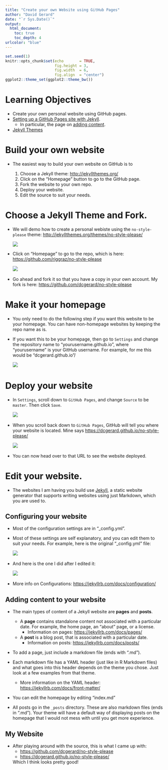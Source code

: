 ```yaml
---
title: "Create your own Website using GitHub Pages"
author: "David Gerard"
date: "`r Sys.Date()`"
output:  
  html_document:
    toc: true
    toc_depth: 4
urlcolor: "blue"
---
```



```r
set.seed(1)
knitr::opts_chunk$set(echo       = TRUE, 
                      fig.height = 3, 
                      fig.width  = 6,
                      fig.align  = "center")
ggplot2::theme_set(ggplot2::theme_bw())
```

# Learning Objectives

- Create your own personal website using GitHub pages.
- [Setting up a GitHub Pages site with Jekyll](https://docs.github.com/en/free-pro-team@latest/github/working-with-github-pages/setting-up-a-github-pages-site-with-jekyll).
    - In particular, the page on [adding content](https://docs.github.com/en/free-pro-team@latest/github/working-with-github-pages/adding-content-to-your-github-pages-site-using-jekyll).
- [Jekyll Themes](http://jekyllthemes.org/)

# Build your own website

- The easiest way to build your own website on GitHub is to 

    1. Choose a Jekyll theme: <http://jekyllthemes.org/>
    2. Click on the "Homepage" button to go to the GitHub page.
    3. Fork the website to your own repo.
    4. Deploy your website.
    5. Edit the source to suit your needs.
    
# Choose a Jekyll Theme and Fork.

- We will demo how to create a personal webiste using the `no-style-please` theme: <http://jekyllthemes.org/themes/no-style-please/>

    ![](./screenshots/theme1.png)\
    
- Click on "Homepage" to go to the repo, which is here: <https://github.com/riggraz/no-style-please>

    ![](./screenshots/theme2.png)\ 
    
- Go ahead and fork it so that you have a copy in your own account. My fork is here: <https://github.com/dcgerard/no-style-please>

# Make it your homepage

- You only need to do the following step if you want this website to be your homepage. You can have non-homepage websites by keeping the repo name as is.

- If you want this to be your homepage, then go to `Settings` and change the repository name to "yourusername.github.io", where "yourusername" is your GitHub username. For example, for me this would be "dcgerard.github.io"/
    
    ![](./screenshots/theme3.png)\     

# Deploy your website

- In `Settings`, scroll down to `GitHub Pages`, and change `Source` to be `master`. Then click `Save`.

    ![](./screenshots/theme4.png)\ 
    
- When you scroll back down to `GitHub Pages`, GitHub will tell you where your website is located. Mine says <https://dcgerard.github.io/no-style-please/>

    ![](./screenshots/theme5.png)\ 

- You can now head over to that URL to see the website deployed.

# Edit your website.

- The websites I am having you build use [Jekyll](https://jekyllrb.com/), a static website generator that supports writing websites using just Markdown, which you are used to.

## Configuring your website

- Most of the configuration settings are in "_config.yml". 

- Most of these settings are self explanatory, and you can edit them to suit your needs. For example, here is the original "_config.yml" file:

  ![](./screenshots/theme6.png)\ 
  
- And here is the one I did after I edited it:

  ![](./screenshots/theme7.png)\ 
  
- More info on Configurations: <https://jekyllrb.com/docs/configuration/>

## Adding content to your website

- The main types of content of a Jekyll website are **pages** and **posts**.
    - A **page** contains standalone content not associated with a particular date. For example, the home page, an "about" page, or a license.
        - Information on pages: <https://jekyllrb.com/docs/pages/>
    - A **post** is a blog post, that is associated with a particular date.
        - Information on posts: <https://jekyllrb.com/docs/posts/>
    
- To add a page, just include a markdown file (ends with ".md").
    
- Each markdown file has a YAML header (just like in R Markdown files) and what goes into this header depends on the theme you chose. Just look at a few examples from that theme.
    - More information on the YAML header: <https://jekyllrb.com/docs/front-matter/>
    
- You can edit the homepage by editing "index.md"

- All posts go in the `_posts` directory. These are also markdown files (ends in ".md"). Your theme will have a default way of displaying posts on the homepage that I would not mess with until you get more experience.

## My Website

- After playing around with the source, this is what I came up with:
  - <https://github.com/dcgerard/no-style-please>
  - <https://dcgerard.github.io/no-style-please/>
  
  Which I think looks pretty good!
